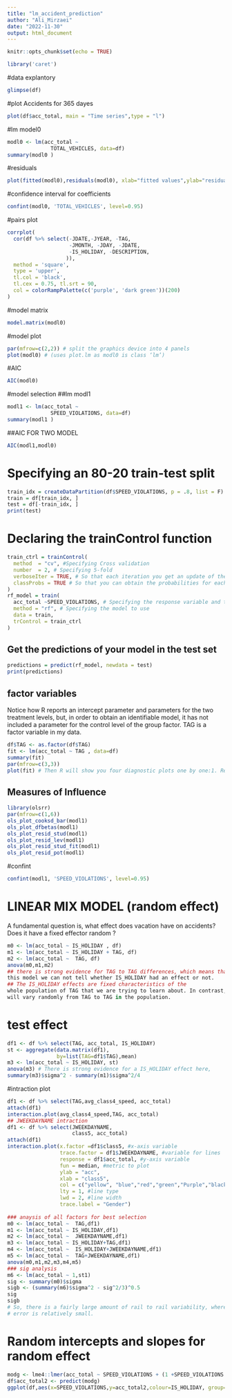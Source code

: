 ---
title: "lm_accident_prediction"
author: "Ali_Mirzaei"
date: "2022-11-30"
output: html_document
---

```{r setup, include=FALSE}
knitr::opts_chunk$set(echo = TRUE)
```
```{r library}
library('caret')
```
#data explantory
```{r data}
glimpse(df)
```


#plot Accidents for 365 dayes
```{r plot accidents}
plot(df$acc_total, main = "Time series",type = "l")
```
#lm model0 
```{r lm}
modl0 <- lm(acc_total ~ 
              TOTAL_VEHICLES, data=df)
summary(modl0 )
```
#residuals
```{r residuals}
plot(fitted(modl0),residuals(modl0), xlab="fitted values",ylab="residuals")
```
#confidence interval for coefficients
```{r confidence interval}
confint(modl0, 'TOTAL_VEHICLES', level=0.95)
```
#pairs plot 
```{r pairs plot}
corrplot(
  cor(df %>% select(-JDATE,-JYEAR, -TAG,
                    -JMONTH, -JDAY, -JDATE,
                    -IS_HOLIDAY, -DESCRIPTION,
                   )),
  method = 'square',
  type = 'upper',
  tl.col = 'black',
  tl.cex = 0.75, tl.srt = 90,
  col = colorRampPalette(c('purple', 'dark green'))(200)
)
```
#model matrix
```{r model matrix}
model.matrix(modl0)
```
#model plot
```{r model plot}
par(mfrow=c(2,2)) # split the graphics device into 4 panels
plot(modl0) # (uses plot.lm as modl0 is class ‘lm’)
```
#AIC 
```{R AIC }
AIC(modl0)
```
#model selection 
##lm modl1
```{r lm1}
modl1 <- lm(acc_total ~ 
              SPEED_VIOLATIONS, data=df)
summary(modl1 )
```
##AIC FOR TWO MODEL
```{r model selection}
AIC(modl1,modl0)
```
# Specifying an 80-20 train-test split
```{r test data}
train_idx = createDataPartition(df$SPEED_VIOLATIONS, p = .8, list = F)
train = df[train_idx, ]
test = df[-train_idx, ]
print(test)
```
# Declaring the trainControl function
```{r trainControl function}
train_ctrl = trainControl(
  method  = "cv", #Specifying Cross validation
  number  = 2, # Specifying 5-fold
  verboseIter = TRUE, # So that each iteration you get an update of the progress
  classProbs = TRUE # So that you can obtain the probabilities for each example
)
rf_model = train(
  acc_total ~SPEED_VIOLATIONS, # Specifying the response variable and the feature variables
  method = "rf", # Specifying the model to use
  data = train, 
  trControl = train_ctrl
)
```

## Get the predictions of your model in the test set 
```{r pred}
predictions = predict(rf_model, newdata = test)
print(predictions)
```
## factor variables
Notice how R reports an intercept parameter and parameters for the two treatment
levels, but, in order to obtain an identifiable model, it has not included a parameter
for the control level of the group factor.
TAG is a factor variable in my data.
```{r factor}
df$TAG <- as.factor(df$TAG)
fit <- lm(acc_total ~ TAG , data=df)
summary(fit)
par(mfrow=c(3,3))
plot(fit) # Then R will show you four diagnostic plots one by one:1. Residuals vs Fitted,2. Normal Q-Q,3. Scale-Location,4. Residuals vs Leverage
```
## Measures of Influence
```{r Influence}
library(olsrr)
par(mfrow=c(1,6))
ols_plot_cooksd_bar(modl1)
ols_plot_dfbetas(modl1)
ols_plot_resid_stud(modl1)
ols_plot_resid_lev(modl1)
ols_plot_resid_stud_fit(modl1)
ols_plot_resid_pot(modl1)
```
#confint
```{r confidence interval}
confint(modl1, 'SPEED_VIOLATIONS', level=0.95)
```
# LINEAR MIX MODEL (random effect)
A fundamental question is, what effect does vacation have on accidents? Does it have a fixed effector random ?
```{r random effect}
m0 <- lm(acc_total ~ IS_HOLIDAY , df)
m1 <- lm(acc_total ~ IS_HOLIDAY + TAG, df)
m2 <- lm(acc_total ~  TAG, df)
anova(m0,m1,m2)
## there is strong evidence for TAG to TAG differences, which means that with
this model we can not tell whether IS_HOLIDAY had an effect or not.
## The IS_HOLIDAY effects are fixed characteristics of the
whole population of TAG that we are trying to learn about. In contrast, the TAG effect
will vary randomly from TAG to TAG in the population.
```
# test effect
```{r test effect}
df1 <- df %>% select(TAG, acc_total, IS_HOLIDAY)
st <- aggregate(data.matrix(df1),
                by=list(TAG=df1$TAG),mean)
m3 <- lm(acc_total ~ IS_HOLIDAY, st)
anova(m3) # There is strong evidence for a IS_HOLIDAY effect here,
summary(m3)$sigma^2 - summary(m1)$sigma^2/4
```
#intraction plot 
```{r }
df1 <- df %>% select(TAG,avg_class4_speed, acc_total)
attach(df1)
interaction.plot(avg_class4_speed,TAG, acc_total)
## JWEEKDAYNAME intraction 
df1 <- df %>% select(JWEEKDAYNAME,
                     class5, acc_total)
attach(df1)
interaction.plot(x.factor =df1$class5, #x-axis variable
                 trace.factor = df1$JWEEKDAYNAME, #variable for lines
                 response = df1$acc_total, #y-axis variable
                 fun = median, #metric to plot
                 ylab = "acc",
                 xlab = "class5",
                 col = c("yellow", "blue","red","green","Purple","black"),
                 lty = 1, #line type
                 lwd = 2, #line width
                 trace.label = "Gender")
                
### anaysis of all factors for best selection
m0 <- lm(acc_total ~  TAG,df1)
m1 <- lm(acc_total ~ IS_HOLIDAY,df1)
m2 <- lm(acc_total ~  JWEEKDAYNAME,df1)
m3 <- lm(acc_total ~ IS_HOLIDAY+TAG,df1)
m4 <- lm(acc_total ~  IS_HOLIDAY+JWEEKDAYNAME,df1)
m5 <- lm(acc_total ~  TAG+JWEEKDAYNAME,df1)
anova(m0,m1,m2,m3,m4,m5)
### sig analysis 
m6 <- lm(acc_total ~ 1,st1)
sig <- summary(m0)$sigma
sigb <- (summary(m6)$sigma^2 - sig^2/3)^0.5
sig
sigb
# So, there is a fairly large amount of rail to rail variability, whereas the measurement
# error is relatively small.
```
# Random intercepts and slopes for random effect 
```{r  Random intercepts and slopes}
modg <- lme4::lmer(acc_total ~ SPEED_VIOLATIONS + (1 +SPEED_VIOLATIONS|IS_HOLIDAY), data=df)
df$acc_total2 <- predict(modg)
ggplot(df,aes(x=SPEED_VIOLATIONS,y=acc_total2,colour=IS_HOLIDAY, group=IS_HOLIDAY)) + geom_point() + geom_line() + theme(legend.position="bottom", legend.direction = "horizontal") 
```
